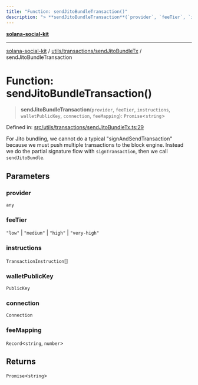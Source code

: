 ```yaml
---
title: "Function: sendJitoBundleTransaction()"
description: "> **sendJitoBundleTransaction**(`provider`, `feeTier`, `instructions`, `walletPublicKey`, `connection`, `feeMapping`): `Promise`\<`string`\>"
---
```


[**solana-social-kit**](../../../../README.mdx)

***

[solana-social-kit](../../../../README.mdx) / [utils/transactions/sendJitoBundleTx](../README.mdx) / sendJitoBundleTransaction

# Function: sendJitoBundleTransaction()

> **sendJitoBundleTransaction**(`provider`, `feeTier`, `instructions`, `walletPublicKey`, `connection`, `feeMapping`): `Promise`\<`string`\>

Defined in: [src/utils/transactions/sendJitoBundleTx.ts:29](https://github.com/SendArcade/solana-app-kit/blob/bd4b3556b8f469c27ebb06f4df65b3a36b43ba3b/src/utils/transactions/sendJitoBundleTx.ts#L29)

For Jito bundling, we cannot do a typical "signAndSendTransaction" because
we must push multiple transactions to the block engine. Instead we do the partial
signature flow with `signTransaction`, then we call `sendJitoBundle`.

## Parameters

### provider

`any`

### feeTier

`"low"` | `"medium"` | `"high"` | `"very-high"`

### instructions

`TransactionInstruction`[]

### walletPublicKey

`PublicKey`

### connection

`Connection`

### feeMapping

`Record`\<`string`, `number`\>

## Returns

`Promise`\<`string`\>
